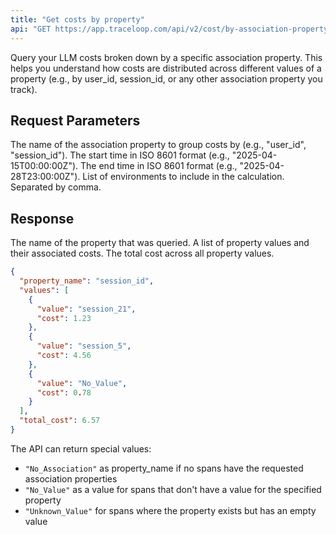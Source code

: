 ```yaml
---
title: "Get costs by property"
api: "GET https://app.traceloop.com/api/v2/cost/by-association-property"
---
```


Query your LLM costs broken down by a specific association property. This helps you understand how costs are distributed across different values of a property (e.g., by user_id, session_id, or any other association property you track).

## Request Parameters

<ParamField query="property_name" type="string" required>
  The name of the association property to group costs by (e.g., "user_id", "session_id").
</ParamField>

<ParamField query="start_time" type="string" required>
  The start time in ISO 8601 format (e.g., "2025-04-15T00:00:00Z").
</ParamField>

<ParamField query="end_time" type="string" required>
  The end time in ISO 8601 format (e.g., "2025-04-28T23:00:00Z").
</ParamField>

<ParamField query="env" type="string">
  List of environments to include in the calculation. Separated by comma.
</ParamField>

## Response

<ResponseField name="property_name" type="string">
  The name of the property that was queried.
</ResponseField>

<ResponseField name="values" type="PropertyValue[]">
  A list of property values and their associated costs.
</ResponseField>

<ResponseField name="total_cost" type="number">
  The total cost across all property values.
</ResponseField>

```json
{
  "property_name": "session_id",
  "values": [
    {
      "value": "session_21",
      "cost": 1.23
    },
    {
      "value": "session_5",
      "cost": 4.56
    },
    {
      "value": "No_Value",
      "cost": 0.78
    }
  ],
  "total_cost": 6.57
}
```

The API can return special values:
- `"No_Association"` as property_name if no spans have the requested association properties
- `"No_Value"` as a value for spans that don't have a value for the specified property
- `"Unknown_Value"` for spans where the property exists but has an empty value 